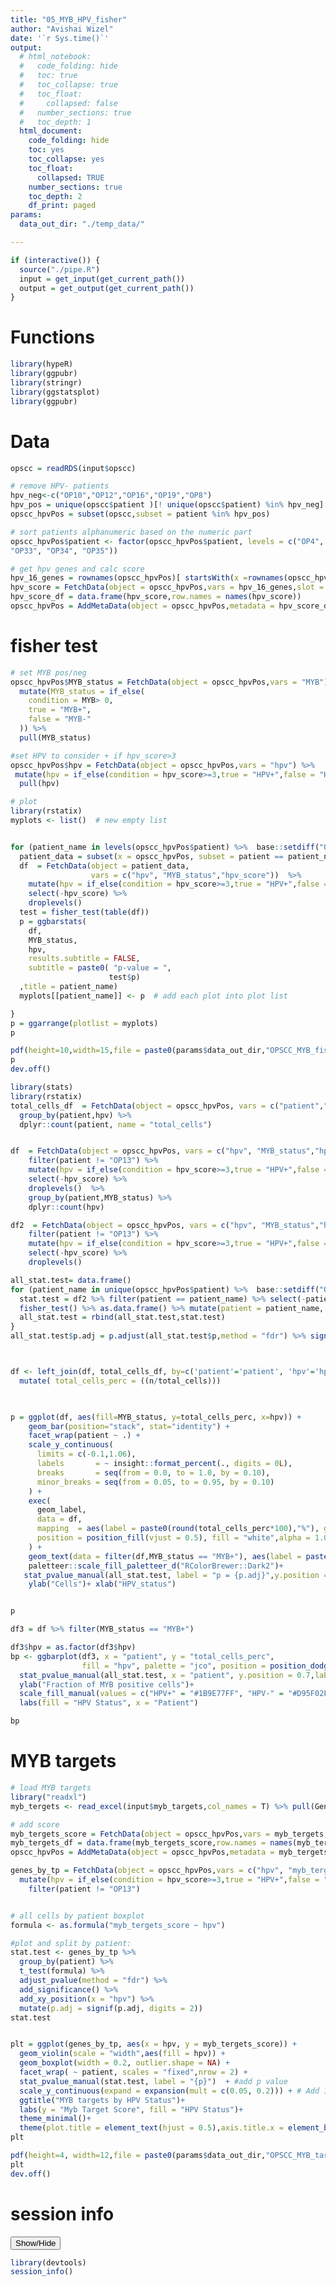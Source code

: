 ```yaml
---
title: "05_MYB_HPV_fisher"
author: "Avishai Wizel"
date: '`r Sys.time()`'
output:
  # html_notebook: 
  #   code_folding: hide
  #   toc: true
  #   toc_collapse: true
  #   toc_float:
  #     collapsed: false
  #   number_sections: true
  #   toc_depth: 1
  html_document: 
    code_folding: hide
    toc: yes
    toc_collapse: yes
    toc_float: 
      collapsed: TRUE
    number_sections: true
    toc_depth: 2
    df_print: paged
params: 
  data_out_dir: "./temp_data/" 

---
```

```r
if (interactive()) {
  source("./pipe.R")
  input = get_input(get_current_path())
  output = get_output(get_current_path())
}
```



# Functions

```r
library(hypeR)
library(ggpubr)
library(stringr)
library(ggstatsplot)
library(ggpubr)

```

# Data

```r
opscc = readRDS(input$opscc)

# remove HPV- patients
hpv_neg<-c("OP10","OP12","OP16","OP19","OP8")
hpv_pos = unique(opscc$patient )[! unique(opscc$patient) %in% hpv_neg]
opscc_hpvPos = subset(opscc,subset = patient %in% hpv_pos)

# sort patients alphanumeric based on the numeric part
opscc_hpvPos$patient <- factor(opscc_hpvPos$patient, levels = c("OP4", "OP5", "OP6", "OP9", "OP13", "OP14", "OP17", "OP20",
"OP33", "OP34", "OP35"))


```

```r
# get hpv genes and calc score
hpv_16_genes = rownames(opscc_hpvPos)[ startsWith(x =rownames(opscc_hpvPos),prefix =  "HPV16")]
hpv_score = FetchData(object = opscc_hpvPos,vars = hpv_16_genes,slot = "counts") %>% rowSums()
hpv_score_df = data.frame(hpv_score,row.names = names(hpv_score))
opscc_hpvPos = AddMetaData(object = opscc_hpvPos,metadata = hpv_score_df)
```

# fisher test
```r
# set MYB pos/neg
opscc_hpvPos$MYB_status = FetchData(object = opscc_hpvPos,vars = "MYB") %>%
  mutate(MYB_status = if_else(
    condition = MYB> 0,
    true = "MYB+",
    false = "MYB-"
  )) %>% 
  pull(MYB_status)

#set HPV to consider + if hpv_score>3
opscc_hpvPos$hpv = FetchData(object = opscc_hpvPos,vars = "hpv") %>%
 mutate(hpv = if_else(condition = hpv_score>=3,true = "HPV+",false = "HPV-")) %>% 
  pull(hpv)

```

```r
# plot
library(rstatix)
myplots <- list()  # new empty list


for (patient_name in levels(opscc_hpvPos$patient) %>%  base::setdiff("OP13")) {
  patient_data = subset(x = opscc_hpvPos, subset = patient == patient_name)
  df  = FetchData(object = patient_data,
                  vars = c("hpv", "MYB_status","hpv_score"))  %>%
    mutate(hpv = if_else(condition = hpv_score>=3,true = "HPV+",false = "HPV-")) %>% 
    select(-hpv_score) %>% 
    droplevels()
  test = fisher_test(table(df))
  p = ggbarstats(
    df,
    MYB_status,
    hpv,
    results.subtitle = FALSE,
    subtitle = paste0( "p-value = ",
                      test$p)
  ,title = patient_name)
  myplots[[patient_name]] <- p  # add each plot into plot list

}
p = ggarrange(plotlist = myplots)
p
```

```r
pdf(height=10,width=15,file = paste0(params$data_out_dir,"OPSCC_MYB_fisher_per_patient.pdf"))
p
dev.off()
```

```r
library(stats)
library(rstatix)
total_cells_df  = FetchData(object = opscc_hpvPos, vars = c("patient","hpv")) %>%
  group_by(patient,hpv) %>%
  dplyr::count(patient, name = "total_cells")


df  = FetchData(object = opscc_hpvPos, vars = c("hpv", "MYB_status","hpv_score","patient"))  %>%
    filter(patient != "OP13") %>% 
    mutate(hpv = if_else(condition = hpv_score>=3,true = "HPV+",false = "HPV-")) %>% 
    select(-hpv_score) %>% 
    droplevels()  %>% 
    group_by(patient,MYB_status) %>%
    dplyr::count(hpv) 

df2  = FetchData(object = opscc_hpvPos, vars = c("hpv", "MYB_status","hpv_score","patient"))  %>%
    filter(patient != "OP13") %>% 
    mutate(hpv = if_else(condition = hpv_score>=3,true = "HPV+",false = "HPV-")) %>% 
    select(-hpv_score) %>% 
    droplevels()   

all_stat.test= data.frame()
for (patient_name in unique(opscc_hpvPos$patient) %>%  base::setdiff("OP13")) { #OP13 has no MYB+ cells
  stat.test = df2 %>% filter(patient == patient_name) %>% select(-patient) %>% table() %>%
  fisher_test() %>% as.data.frame() %>% mutate(patient = patient_name, group1 = "HPV+", group2 = "HPV-")
  all_stat.test = rbind(all_stat.test,stat.test)
}
all_stat.test$p.adj = p.adjust(all_stat.test$p,method = "fdr") %>% signif(digits = 3)



df <- left_join(df, total_cells_df, by=c('patient'='patient', 'hpv'='hpv')) %>% 
  mutate( total_cells_perc = ((n/total_cells)))


  
p = ggplot(df, aes(fill=MYB_status, y=total_cells_perc, x=hpv)) + 
    geom_bar(position="stack", stat="identity") +
    facet_wrap(patient ~ .) +
    scale_y_continuous(
      limits = c(-0.1,1.06),
      labels       = ~ insight::format_percent(., digits = 0L),
      breaks       = seq(from = 0.0, to = 1.0, by = 0.10),
      minor_breaks = seq(from = 0.05, to = 0.95, by = 0.10)
    ) +
    exec(
      geom_label,
      data = df,
      mapping  = aes(label = paste0(round(total_cells_perc*100),"%"), group = MYB_status),
      position = position_fill(vjust = 0.5), fill = "white",alpha = 1.0,size = 3.5
    ) +
    geom_text(data = filter(df,MYB_status == "MYB+"), aes(label = paste("n=",total_cells),y =-0.1),size = 3.5)+
    paletteer::scale_fill_paletteer_d("RColorBrewer::Dark2")+
   stat_pvalue_manual(all_stat.test, label = "p = {p.adj}",y.position = 1, inherit.aes = FALSE,position = position_nudge(x = -0.5, y = 0))+
    ylab("Cells")+ xlab("HPV_status")


p
```


```r
df3 = df %>% filter(MYB_status == "MYB+")

df3$hpv = as.factor(df3$hpv)
bp <- ggbarplot(df3, x = "patient", y = "total_cells_perc",
                fill = "hpv", palette = "jco", position = position_dodge(0.8),bracket.size =10,bracket.shorten = 1,remove.bracket = F)+
  stat_pvalue_manual(all_stat.test, x = "patient", y.position = 0.7,label = "{p.adj}") +
  ylab("Fraction of MYB positive cells")+
  scale_fill_manual(values = c("HPV+" = "#1B9E77FF", "HPV-" = "#D95F02FF"))+
  labs(fill = "HPV Status", x = "Patient")

bp
```




 


# MYB targets

```r
# load MYB targets
library("readxl")
myb_tergets <- read_excel(input$myb_targets,col_names = T) %>% pull(Gene)
```

```r
# add score
myb_tergets_score = FetchData(object = opscc_hpvPos,vars = myb_tergets,slot = "data") %>% rowMeans()
myb_tergets_df = data.frame(myb_tergets_score,row.names = names(myb_tergets_score))
opscc_hpvPos = AddMetaData(object = opscc_hpvPos,metadata = myb_tergets_df)
```


```r


genes_by_tp = FetchData(object = opscc_hpvPos,vars = c("hpv", "myb_tergets_score","hpv_score","patient"),slot = "data")  %>% 
  mutate(hpv = if_else(condition = hpv_score>=3,true = "HPV+",false = "HPV-"))  %>%
    filter(patient != "OP13") 


# all cells by patient boxplot
formula <- as.formula("myb_tergets_score ~ hpv")

#plot and split by patient:
stat.test <- genes_by_tp %>%
  group_by(patient) %>%
  t_test(formula) %>%
  adjust_pvalue(method = "fdr") %>%
  add_significance() %>%
  add_xy_position(x = "hpv") %>%
  mutate(p.adj = signif(p.adj, digits = 2))
stat.test


plt = ggplot(genes_by_tp, aes(x = hpv, y = myb_tergets_score)) +
  geom_violin(scale = "width",aes(fill = hpv)) +
  geom_boxplot(width = 0.2, outlier.shape = NA) +
  facet_wrap( ~ patient, scales = "fixed",nrow = 2) +
  stat_pvalue_manual(stat.test, label = "{p}")  + #add p value
  scale_y_continuous(expand = expansion(mult = c(0.05, 0.2))) + # Add 10% spaces between the p-value labels and the plot border
  ggtitle("MYB targets by HPV Status")+
  labs(y = "Myb Target Score", fill = "HPV Status")+
  theme_minimal()+
  theme(plot.title = element_text(hjust = 0.5),axis.title.x = element_blank())
plt
```




```r
pdf(height=4, width=12,file = paste0(params$data_out_dir,"OPSCC_MYB_targets_per_patient.pdf"))
plt
dev.off()
```



# session info
<button class="btn btn-primary" data-toggle="collapse" data-target="#BlockName"> Show/Hide </button>  
<div id="BlockName" class="collapse">  
```r
library(devtools)
session_info()
```

</div>
